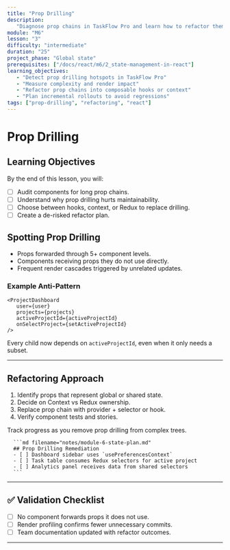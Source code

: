 ```yaml
---
title: "Prop Drilling"
description:
   "Diagnose prop chains in TaskFlow Pro and learn how to refactor them safely."
module: "M6"
lesson: "3"
difficulty: "intermediate"
duration: "25"
project_phase: "Global state"
prerequisites: ["/docs/react/m6/2_state-management-in-react"]
learning_objectives:
   - "Detect prop drilling hotspots in TaskFlow Pro"
   - "Measure complexity and render impact"
   - "Refactor prop chains into composable hooks or context"
   - "Plan incremental rollouts to avoid regressions"
tags: ["prop-drilling", "refactoring", "react"]
---
```



# Prop Drilling

## Learning Objectives

By the end of this lesson, you will:

-  [ ] Audit components for long prop chains.
-  [ ] Understand why prop drilling hurts maintainability.
-  [ ] Choose between hooks, context, or Redux to replace drilling.
-  [ ] Create a de-risked refactor plan.

## Spotting Prop Drilling

-  Props forwarded through 5+ component levels.
-  Components receiving props they do not use directly.
-  Frequent render cascades triggered by unrelated updates.

### Example Anti-Pattern

```tsx
<ProjectDashboard
   user={user}
   projects={projects}
   activeProjectId={activeProjectId}
   onSelectProject={setActiveProjectId}
/>
```

Every child now depends on `activeProjectId`, even when it only needs a subset.

---

## Refactoring Approach

1. Identify props that represent global or shared state.
2. Decide on Context vs Redux ownership.
3. Replace prop chain with provider + selector or hook.
4. Verify component tests and stories.

<Accordions type='single' className='mt-4'>
   <Accordion title='Refactor Checklist'>
      <p>Track progress as you remove prop drilling from complex trees.</p>

      ```md filename="notes/module-6-state-plan.md"
      ## Prop Drilling Remediation
      - [ ] Dashboard sidebar uses `usePreferencesContext`
      - [ ] Task table consumes Redux selectors for active project
      - [ ] Analytics panel receives data from shared selectors
      ```

   </Accordion>
</Accordions>

---

## ✅ Validation Checklist

-  [ ] No component forwards props it does not use.
-  [ ] Render profiling confirms fewer unnecessary commits.
-  [ ] Team documentation updated with refactor outcomes.

---

